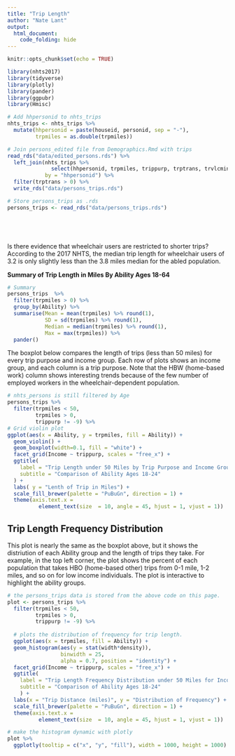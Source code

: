 ```yaml
---
title: "Trip Length"
author: "Nate Lant"
output: 
  html_document:
    code_folding: hide
---
```


```r
knitr::opts_chunk$set(echo = TRUE)

library(nhts2017)
library(tidyverse)
library(plotly)
library(pander)
library(ggpubr)
library(Hmisc)
```

```r
# Add hhpersonid to nhts_trips
nhts_trips <- nhts_trips %>% 
  mutate(hhpersonid = paste(houseid, personid, sep = "-"),
         trpmiles = as.double(trpmiles))

# Join persons_edited file from Demographics.Rmd with trips
read_rds("data/edited_persons.rds") %>% 
  left_join(nhts_trips %>% 
              select(hhpersonid, trpmiles, trippurp, trptrans, trvlcmin, psgr_flg), 
            by = "hhpersonid") %>%
  filter(trptrans > 0) %>%
  write_rds("data/persons_trips.rds")

# Store persons_trips as .rds
persons_trips <- read_rds("data/persons_trips.rds")



 
```

Is there evidence that wheelchair users are restricted to shorter trips? According to the 2017 NHTS, the median trip length for wheelchair users of 3.2 is only slightly less than the 3.8 miles median for the abled population.

**Summary of Trip Length in Miles By Ability Ages 18-64**
```r
# Summary
persons_trips  %>%
  filter(trpmiles > 0) %>%
  group_by(Ability) %>%
  summarise(Mean = mean(trpmiles) %>% round(1),
            SD = sd(trpmiles) %>% round(1),
            Median = median(trpmiles) %>% round(1),
            Max = max(trpmiles)) %>%
  pander()
```

The boxplot below compares the length of trips (less than 50 miles) for every trip purpose and income group. Each row of plots shows an income group, and each column is a trip purpose. Note that the HBW (home-based work) column shows interesting trends because of the few number of employed workers in the wheelchair-dependent population.

```r
# nhts_persons is still filtered by Age
persons_trips %>%
  filter(trpmiles < 50,
         trpmiles > 0,
         trippurp != -9) %>%
# Grid violin plot
ggplot(aes(x = Ability, y = trpmiles, fill = Ability)) + 
  geom_violin() +
  geom_boxplot(width=0.1, fill = "white") +
  facet_grid(Income ~ trippurp, scales = "free_x") +
  ggtitle(
    label = "Trip Length under 50 Miles by Trip Purpose and Income Group", 
    subtitle = "Comparison of Ability Ages 18-24"
  ) +
  labs( y = "Lenth of Trip in Miles") +
  scale_fill_brewer(palette = "PuBuGn", direction = 1) + 
  theme(axis.text.x = 
          element_text(size  = 10, angle = 45, hjust = 1, vjust = 1))

```

## Trip Length Frequency Distribution

This plot is nearly the same as the boxplot above, but it shows the distriution of each Ability group and the length of trips they take. For example, in the top left corner, the plot shows the percent of each population that takes HBO (home-based other) trips from 0-1 mile, 1-2 miles, and so on for low income individuals. The plot is interactive to highlight the ability groups.

```r
# the persons_trips data is stored from the above code on this page.
plot <- persons_trips %>%
  filter(trpmiles < 50,
         trpmiles > 0,
         trippurp != -9) %>%
  
  # plots the distribution of frequency for trip length.
  ggplot(aes(x = trpmiles, fill = Ability)) + 
  geom_histogram(aes(y = stat(width*density)), 
                 binwidth = 25,
                 alpha = 0.7, position = "identity") +
  facet_grid(Income ~ trippurp, scales = "free_x") +
  ggtitle(
    label = "Trip Length Frequency Distribution under 50 Miles for Income Groups", 
    subtitle = "Comparison of Ability Ages 18-24"
    ) +
  labs(x = "Trip Distance (miles)", y = "Distribution of Frequency") +
  scale_fill_brewer(palette = "PuBuGn", direction = 1) + 
  theme(axis.text.x = 
          element_text(size  = 10, angle = 45, hjust = 1, vjust = 1))

# make the histogram dynamic with plotly
plot %>% 
  ggplotly(tooltip = c("x", "y", "fill"), width = 1000, height = 1000)
```